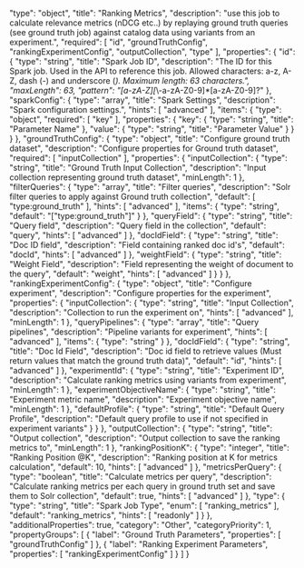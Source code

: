   "type": "object",
  "title": "Ranking Metrics",
  "description": "use this job to calculate relevance metrics (nDCG etc..) by replaying ground truth queries (see ground truth job) against catalog data using variants from an experiment.",
  "required": [
    "id",
    "groundTruthConfig",
    "rankingExperimentConfig",
    "outputCollection",
    "type"
  ],
  "properties": {
    "id": {
      "type": "string",
      "title": "Spark Job ID",
      "description": "The ID for this Spark job. Used in the API to reference this job. Allowed characters: a-z, A-Z, dash (-) and underscore (_). Maximum length: 63 characters.",
      "maxLength": 63,
      "pattern": "[a-zA-Z][_\\-a-zA-Z0-9]*[a-zA-Z0-9]?"
    },
    "sparkConfig": {
      "type": "array",
      "title": "Spark Settings",
      "description": "Spark configuration settings.",
      "hints": [
        "advanced"
      ],
      "items": {
        "type": "object",
        "required": [
          "key"
        ],
        "properties": {
          "key": {
            "type": "string",
            "title": "Parameter Name"
          },
          "value": {
            "type": "string",
            "title": "Parameter Value"
          }
        }
      }
    },
    "groundTruthConfig": {
      "type": "object",
      "title": "Configure ground truth dataset",
      "description": "Configure properties for Ground truth dataset",
      "required": [
        "inputCollection"
      ],
      "properties": {
        "inputCollection": {
          "type": "string",
          "title": "Ground Truth Input Collection",
          "description": "Input collection representing ground truth dataset",
          "minLength": 1
        },
        "filterQueries": {
          "type": "array",
          "title": "Filter queries",
          "description": "Solr filter queries to apply against Ground truth collection",
          "default": [
            "type:ground_truth"
          ],
          "hints": [
            "advanced"
          ],
          "items": {
            "type": "string",
            "default": "[\"type:ground_truth\"]"
          }
        },
        "queryField": {
          "type": "string",
          "title": "Query field",
          "description": "Query field in the collection",
          "default": "query",
          "hints": [
            "advanced"
          ]
        },
        "docIdField": {
          "type": "string",
          "title": "Doc ID field",
          "description": "Field containing ranked doc id's",
          "default": "docId",
          "hints": [
            "advanced"
          ]
        },
        "weightField": {
          "type": "string",
          "title": "Weight Field",
          "description": "Field representing the weight of document to the query",
          "default": "weight",
          "hints": [
            "advanced"
          ]
        }
      }
    },
    "rankingExperimentConfig": {
      "type": "object",
      "title": "Configure experiment",
      "description": "Configure properties for the experiment",
      "properties": {
        "inputCollection": {
          "type": "string",
          "title": "Input Collection",
          "description": "Collection to run the experiment on",
          "hints": [
            "advanced"
          ],
          "minLength": 1
        },
        "queryPipelines": {
          "type": "array",
          "title": "Query pipelines",
          "description": "Pipeline variants for experiment",
          "hints": [
            "advanced"
          ],
          "items": {
            "type": "string"
          }
        },
        "docIdField": {
          "type": "string",
          "title": "Doc Id Field",
          "description": "Doc id field to retrieve values (Must return values that match the ground truth data)",
          "default": "id",
          "hints": [
            "advanced"
          ]
        },
        "experimentId": {
          "type": "string",
          "title": "Experiment ID",
          "description": "Calculate ranking metrics using variants from experiment",
          "minLength": 1
        },
        "experimentObjectiveName": {
          "type": "string",
          "title": "Experiment metric name",
          "description": "Experiment objective name",
          "minLength": 1
        },
        "defaultProfile": {
          "type": "string",
          "title": "Default Query Profile",
          "description": "Default query profile to use if not specified in experiment variants"
        }
      }
    },
    "outputCollection": {
      "type": "string",
      "title": "Output collection",
      "description": "Output collection to save the ranking metrics to",
      "minLength": 1
    },
    "rankingPositionK": {
      "type": "integer",
      "title": "Ranking Position @K",
      "description": "Ranking position at K for metrics calculation",
      "default": 10,
      "hints": [
        "advanced"
      ]
    },
    "metricsPerQuery": {
      "type": "boolean",
      "title": "Calculate metrics per query",
      "description": "Calculate ranking metrics per each query in ground truth set and save them to Solr collection",
      "default": true,
      "hints": [
        "advanced"
      ]
    },
    "type": {
      "type": "string",
      "title": "Spark Job Type",
      "enum": [
        "ranking_metrics"
      ],
      "default": "ranking_metrics",
      "hints": [
        "readonly"
      ]
    }
  },
  "additionalProperties": true,
  "category": "Other",
  "categoryPriority": 1,
  "propertyGroups": [
    {
      "label": "Ground Truth Parameters",
      "properties": [
        "groundTruthConfig"
      ]
    },
    {
      "label": "Ranking Experiment Parameters",
      "properties": [
        "rankingExperimentConfig"
      ]
    }
  ]
}
